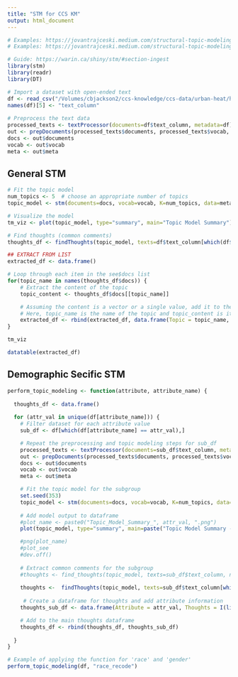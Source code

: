 ```yaml
---
title: "STM for CCS KM"
output: html_document
---
```


```r
# Examples: https://jovantrajceski.medium.com/structural-topic-modeling-with-r-part-i-2da2b353d362
# Examples: https://jovantrajceski.medium.com/structural-topic-modeling-with-r-part-ii-462e6e07328

# Guide: https://warin.ca/shiny/stm/#section-ingest 
library(stm)
library(readr)
library(DT)

# Import a dataset with open-ended text
df <- read_csv("/Volumes/cbjackson2/ccs-knowledge/ccs-data/urban-heat/heat_survey.csv") # move to Zoonvierse Datasets folder
names(df)[5] <- "text_column"
 
# Preprocess the text data
processed_texts <- textProcessor(documents=df$text_column, metadata=df)
out <- prepDocuments(processed_texts$documents, processed_texts$vocab, processed_texts$meta)
docs <- out$documents
vocab <- out$vocab
meta <- out$meta
```

## General STM

```r


# Fit the topic model
num_topics <- 5  # choose an appropriate number of topics
topic_model <- stm(documents=docs, vocab=vocab, K=num_topics, data=meta, max.em.its=75, init.type="Spectral")

# Visualize the model
tm_viz <- plot(topic_model, type="summary", main="Topic Model Summary")

# Find thoughts (common comments)
thoughts_df <- findThoughts(topic_model, texts=df$text_column[which(df$...1 %in% out$meta$...1)], n=2)

## EXTRACT FROM LIST
extracted_df <- data.frame()

# Loop through each item in the see$docs list
for(topic_name in names(thoughts_df$docs)) {
    # Extract the content of the topic
    topic_content <- thoughts_df$docs[[topic_name]]

    # Assuming the content is a vector or a single value, add it to the dataframe
    # Here, topic_name is the name of the topic and topic_content is its content
    extracted_df <- rbind(extracted_df, data.frame(Topic = topic_name, Content = topic_content))
}
```

```r
tm_viz
```

```r
datatable(extracted_df)
```


## Demographic Secific STM

```r
perform_topic_modeling <- function(attribute, attribute_name) {
  
  thoughts_df <- data.frame()
  
  for (attr_val in unique(df[attribute_name])) {
    # Filter dataset for each attribute value
    sub_df <- df[which(df[attribute_name] == attr_val),]

    # Repeat the preprocessing and topic modeling steps for sub_df
    processed_texts <- textProcessor(documents=sub_df$text_column, metadata=sub_df)
    out <- prepDocuments(processed_texts$documents, processed_texts$vocab, processed_texts$meta)
    docs <- out$documents
    vocab <- out$vocab
    meta <- out$meta

    # Fit the topic model for the subgroup
    set.seed(353)
    topic_model <- stm(documents=docs, vocab=vocab, K=num_topics, data=meta, max.em.its=75, init.type="Spectral")
    
    # Add model output to dataframe
    #plot_name <- paste0("Topic_Model_Summary_", attr_val, ".png")
    plot(topic_model, type="summary", main=paste("Topic Model Summary -", attr_val))

    #png(plot_name)
    #plot_see
    #dev.off()
    
    # Extract common comments for the subgroup
    #thoughts <- find_thoughts(topic_model, texts=sub_df$text_column, n=10)
    
    thoughts <-  findThoughts(topic_model, texts=sub_df$text_column[which(sub_df$...1 %in% out$meta$...1)], n=2)
    
     # Create a dataframe for thoughts and add attribute information
    thoughts_sub_df <- data.frame(Attribute = attr_val, Thoughts = I(list(thoughts)))

    # Add to the main thoughts dataframe
    thoughts_df <- rbind(thoughts_df, thoughts_sub_df)    
   
  }
}

```

```r
# Example of applying the function for 'race' and 'gender'
perform_topic_modeling(df, "race_recode")
```

